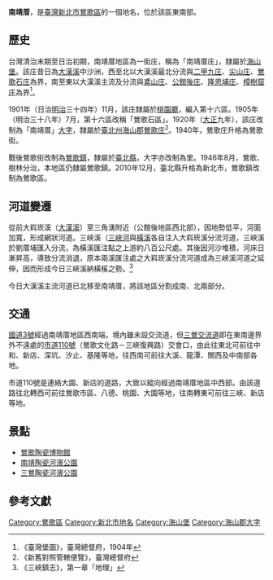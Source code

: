 {{noteTA　
|1 = zh-cn:庄; zh-hk:庄; zh-tw:庄;
}}
'''南靖厝'''，是[[臺灣|臺灣]][[新北市|新北市]][[鶯歌區|鶯歌區]]的一個地名，位於該區東南部。

==歷史==
台灣清治末期至日治初期，南靖厝地區為一街庄，稱為「南靖厝庄」，隸屬於[[海山堡|海山堡]]。該庄昔日為[[大漢溪|大漢溪]]中沙洲，西至北以大漢溪最北分流與[[二甲九庄|二甲九庄]]、[[尖山_(新北市大字)|尖山庄]]、[[鶯歌_(大字)|鶯歌石庄]]為界，南至東以大漢溪主流及分流與[[鳶山_(大字)|鳶山庄]]、[[公館後庄|公館後庄]]、[[隆恩埔庄|隆恩埔庄]]、[[樟樹窟庄|樟樹窟庄]]為界<ref>《臺灣堡圖》，臺灣總督府，1904年</ref>。

1901年（日治[[明治|明治]]三十四年）11月，該庄隸屬於[[桃園廳|桃園廳]]，編入第十六區。1905年（明治三十八年）7月，第十六區改稱「鶯歌石區」。1920年（[[大正|大正]]九年），該庄改制為「南靖厝」[[大字|大字]]，隸屬於[[臺北州|臺北州]][[海山郡|海山郡]][[鶯歌庄|鶯歌庄]]<ref>《新舊對照管轄便覽》，臺灣總督府</ref>。1940年，鶯歌庄升格為鶯歌街。

戰後鶯歌街改制為[[鶯歌鎮|鶯歌鎮]]，隸屬於[[臺北縣|臺北縣]]，大字亦改制為里。1946年8月，鶯歌、樹林分治，本地區仍隸屬鶯歌鎮。2010年12月，臺北縣升格為新北市，鶯歌鎮改制為鶯歌區。

==河道變遷==
從前大嵙崁溪（[[大漢溪|大漢溪]]）至三角湧附近（公館後地區西北部），因地勢低平，河面加寬，形成網狀河道。三峽溪（[[三峽河|三峽河]]與[[橫溪|橫溪]]各自注入大嵙崁溪分流河道，三峽溪於劉厝埔匯入分流，為橫溪匯注點之上游約八百公尺處。其後因河沙堆積，河床日漸昇高，導致分流消退，原本兩溪匯注處之大嵙崁溪分流河道成為三峽溪河道之延伸，因而形成今日三峽溪納橫榽之勢。<ref>《三峽鎮志》，第一章「地理」</ref>

今日大漢溪主流河道已北移至南靖厝，將該地區分割成南、北兩部分。

==交通==
[[福爾摩沙高速公路|國道3號]]經過南靖厝地區西南端，境內雖未設交流道，但[[三鶯交流道|三鶯交流道]]即在東南邊界外不遠處的[[市道110號|市道110號]]（鶯歌文化路－三峽復興路）交會口，由此往東北可前往中和、新店、深坑、汐止、基隆等地，往西南可前往大溪、龍潭、關西及中南部各地。

市道110號是連絡大園、新店的道路，大致以縱向經過南靖厝地區中西部。由該道路往北轉西可前往鶯歌市區、八德、桃園、大園等地，往南轉東可前往三峽、新店等地。

==景點==
*[[鶯歌陶瓷博物館|鶯歌陶瓷博物館]]
*[[南靖陶瓷河濱公園|南靖陶瓷河濱公園]]
*[[三鶯陶瓷河濱公園|三鶯陶瓷河濱公園]]

==參考文獻==
{{reflist}}

{{海山郡}}

[[Category:鶯歌區|Category:鶯歌區]]
[[Category:新北市地名|Category:新北市地名]]
[[Category:海山堡|Category:海山堡]]
[[Category:海山郡大字|Category:海山郡大字]]